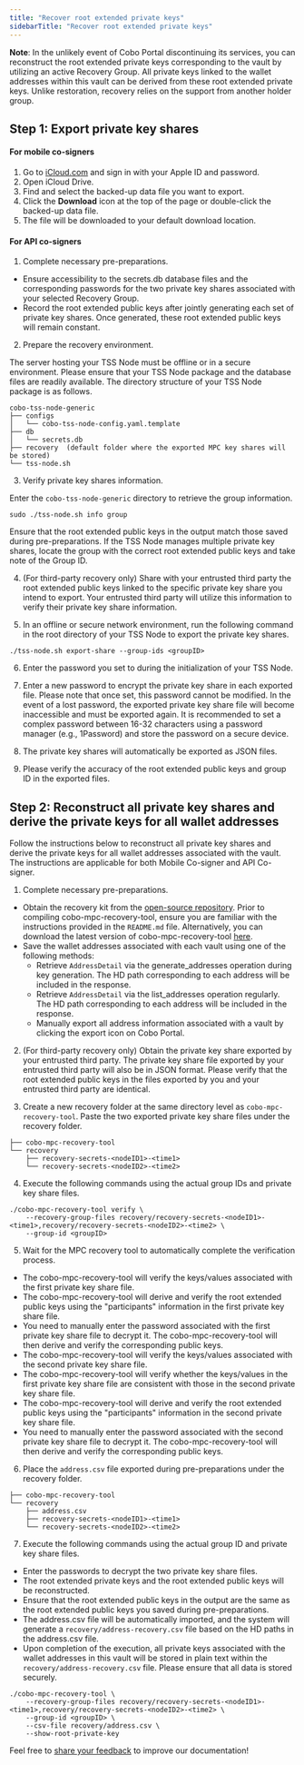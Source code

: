 ```yaml
---
title: "Recover root extended private keys"
sidebarTitle: "Recover root extended private keys"
---
```


**Note**: In the unlikely event of Cobo Portal discontinuing its services, you can reconstruct the root extended private keys corresponding to the vault by utilizing an active Recovery Group. All private keys linked to the wallet addresses within this vault can be derived from these root extended private keys. Unlike restoration, recovery relies on the support from another holder group.

## Step 1: Export private key shares

#### For mobile co-signers

1. Go to [iCloud.com](https://www.icloud.com/) and sign in with your Apple ID and password.
2. Open iCloud Drive.
3. Find and select the backed-up data file you want to export.
4. Click the **Download** icon at the top of the page or double-click the backed-up data file.
5. The file will be downloaded to your default download location.

#### For API co-signers

1. Complete necessary pre-preparations.

- Ensure accessibility to the secrets.db database files and the corresponding passwords for the two private key shares associated with your selected Recovery Group.
- Record the root extended public keys after jointly generating each set of private key shares. Once generated, these root extended public keys will remain constant.

2. Prepare the recovery environment.

The server hosting your TSS Node must be offline or in a secure environment. Please ensure that your TSS Node package and the database files are readily available. The directory structure of your TSS Node package is as follows.
```
cobo-tss-node-generic
├── configs
│   └── cobo-tss-node-config.yaml.template
├── db
│   └── secrets.db
├── recovery  (default folder where the exported MPC key shares will be stored)
└── tss-node.sh
```
3. Verify private key shares information.

Enter the `cobo-tss-node-generic` directory to retrieve the group information.
```
sudo ./tss-node.sh info group
```
Ensure that the root extended public keys in the output match those saved during pre-preparations. If the TSS Node manages multiple private key shares, locate the group with the correct root extended public keys and take note of the Group ID.

4. (For third-party recovery only) Share with your entrusted third party the root extended public keys linked to the specific private key share you intend to export. Your entrusted third party will utilize this information to verify their private key share information.

5. In an offline or secure network environment, run the following command in the root directory of your TSS Node to export the private key shares.
```
./tss-node.sh export-share --group-ids <groupID>
```
6. Enter the password you set to during the initialization of your TSS Node.

7. Enter a new password to encrypt the private key share in each exported file. Please note that once set, this password cannot be modified. In the event of a lost password, the exported private key share file will become inaccessible and must be exported again. It is recommended to set a complex password between 16-32 characters using a password manager (e.g., 1Password) and store the password on a secure device.

8. The private key shares will automatically be exported as JSON files.

9. Please verify the accuracy of the root extended public keys and group ID in the exported files.

## Step 2: Reconstruct all private key shares and derive the private keys for all wallet addresses

Follow the instructions below to reconstruct all private key shares and derive the private keys for all wallet addresses associated with the vault. The instructions are applicable for both Mobile Co-signer and API Co-signer.

1. Complete necessary pre-preparations.

- Obtain the recovery kit from the [open-source repository](https://github.com/CoboGlobal/cobo-mpc-recovery-kits). Prior to compiling cobo-mpc-recovery-tool, ensure you are familiar with the instructions provided in the `README.md` file. Alternatively, you can download the latest version of cobo-mpc-recovery-tool [here](https://github.com/CoboGlobal/cobo-mpc-recovery-kits/releases).
- Save the wallet addresses associated with each vault using one of the following methods:
    - Retrieve `AddressDetail` via the generate_addresses operation during key generation. The HD path corresponding to each address will be included in the response.
    - Retrieve `AddressDetail` via the list_addresses operation regularly. The HD path corresponding to each address will be included in the response.
    - Manually export all address information associated with a vault by clicking the export icon on Cobo Portal.

2. (For third-party recovery only) Obtain the private key share exported by your entrusted third party. The private key share file exported by your entrusted third party will also be in JSON format. Please verify that the root extended public keys in the files exported by you and your entrusted third party are identical.

3. Create a new recovery folder at the same directory level as `cobo-mpc-recovery-tool`. Paste the two exported private key share files under the recovery folder.
```
├── cobo-mpc-recovery-tool
└── recovery
    ├── recovery-secrets-<nodeID1>-<time1>
    └── recovery-secrets-<nodeID2>-<time2>
```
4. Execute the following commands using the actual group IDs and private key share files.
```
./cobo-mpc-recovery-tool verify \
    --recovery-group-files recovery/recovery-secrets-<nodeID1>-<time1>,recovery/recovery-secrets-<nodeID2>-<time2> \
    --group-id <groupID>
```
5. Wait for the MPC recovery tool to automatically complete the verification process.
- The cobo-mpc-recovery-tool will verify the keys/values associated with the first private key share file.
- The cobo-mpc-recovery-tool will derive and verify the root extended public keys using the "participants" information in the first private key share file.
- You need to manually enter the password associated with the first private key share file to decrypt it. The cobo-mpc-recovery-tool will then derive and verify the corresponding public keys.
- The cobo-mpc-recovery-tool will verify the keys/values associated with the second private key share file.
- The cobo-mpc-recovery-tool will verify whether the keys/values in the first private key share file are consistent with those in the second private key share file.
- The cobo-mpc-recovery-tool will derive and verify the root extended public keys using the "participants" information in the second private key share file.
- You need to manually enter the password associated with the second private key share file to decrypt it. The cobo-mpc-recovery-tool will then derive and verify the corresponding public keys.

6. Place the `address.csv` file exported during pre-preparations under the recovery folder.
```
├── cobo-mpc-recovery-tool
└── recovery
    ├── address.csv
    ├── recovery-secrets-<nodeID1>-<time1>
    └── recovery-secrets-<nodeID2>-<time2>
```

7. Execute the following commands using the actual group ID and private key share files.

- Enter the passwords to decrypt the two private key share files.
- The root extended private keys and the root extended public keys will be reconstructed.
- Ensure that the root extended public keys in the output are the same as the root extended public keys you saved during pre-preparations.
- The address.csv file will be automatically imported, and the system will generate a `recovery/address-recovery.csv` file based on the HD paths in the address.csv file.
- Upon completion of the execution, all private keys associated with the wallet addresses in this vault will be stored in plain text within the `recovery/address-recovery.csv` file. Please ensure that all data is stored securely.

```
./cobo-mpc-recovery-tool \
    --recovery-group-files recovery/recovery-secrets-<nodeID1>-<time1>,recovery/recovery-secrets-<nodeID2>-<time2> \
    --group-id <groupID> \
    --csv-file recovery/address.csv \
    --show-root-private-key
```

<Tip>Feel free to [share your feedback](https://forms.zohopublic.com/cobo/form/DocumentFeedbackForm/formperma/QvLOhxJv1_JMsJ-1dleZ8Itb_7rzN-LtgvsDdxosoVI?referrername=manuals) to improve our documentation!</Tip>